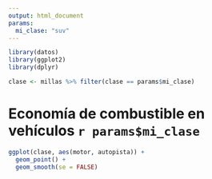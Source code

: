 ```yaml
---
output: html_document
params:
  mi_clase: "suv"
---
```


```r
library(datos)
library(ggplot2)
library(dplyr)

clase <- millas %>% filter(clase == params$mi_clase)
```

# Economía de combustible en vehículos `r params$mi_clase`

```r
ggplot(clase, aes(motor, autopista)) +
  geom_point() +
  geom_smooth(se = FALSE)
```
